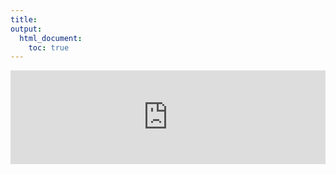 ```yaml
---
title:
output:
  html_document:
    toc: true
---
```


<embed src ="https://mjl2241.github.io/hi/LeeMJ_CV_Nov2021.pdf" type="application/pdf" style = "width:100%">
